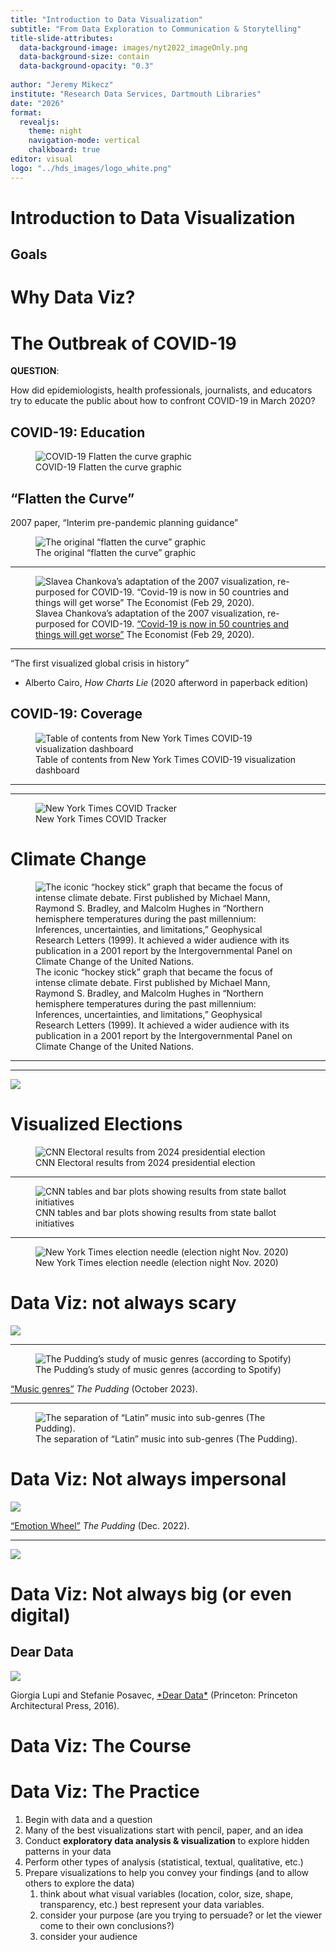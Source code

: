 ---
title: "Introduction to Data Visualization"
subtitle: "From Data Exploration to Communication & Storytelling"
title-slide-attributes: 
  data-background-image: images/nyt2022_imageOnly.png
  data-background-size: contain
  data-background-opacity: "0.3"
  
author: "Jeremy Mikecz"
institute: "Research Data Services, Dartmouth Libraries"
date: "2026"
format: 
  revealjs:
    theme: night
    navigation-mode: vertical
    chalkboard: true
editor: visual
logo: "../hds_images/logo_white.png"
---

# Introduction to Data Visualization

## Goals

# Why Data Viz?

<!--COVID - first visualized disaster?-->

# The Outbreak of COVID-19

**QUESTION**:

How did epidemiologists, health professionals, journalists, and educators try to educate the public about how to confront COVID-19 in March 2020?

## COVID-19: Education

![COVID-19 Flatten the curve graphic](images/COVID_flatten-the-curve.jpg){fig-alt="COVID-19 Flatten the curve graphic"}

## "Flatten the Curve"

2007 paper, "Interim pre-pandemic planning guidance"

![The original "flatten the curve" graphic](https://images.fastcompany.com/image/upload/f_webp,q_auto,c_fit,w_768/wp-cms/uploads/2020/03/i-5-cdc-orig-90474434-the-best-sources-for-tracking-covid-19-according-to-mapping-experts.jpg)

------------------------------------------------------------------------

![Slavea Chankova's adaptation of the 2007 visualization, re-purposed for COVID-19. ["Covid-19 is now in 50 countries and things will get worse"](https://www.economist.com/briefing/2020/02/29/covid-19-is-now-in-50-countries-and-things-will-get-worse?irclickid=yhkzq9STuxyKRusXQ72pWXmeUkswTkzBRRg4z80&irgwc=1&utm_medium=affiliates.offer.pd&utm_source=impact-apac&utm_campaign=a.new_july_2024_apac_lp&utm_content=conversion.direct-response.non-subscriber.apac_all_enfactum&utm_term=10078&channel=Impact) The Economist (Feb 29, 2020).](https://images.fastcompany.com/image/upload/f_webp,q_auto,c_fit,w_768/wp-cms/uploads/2020/03/i-6-90474434-the-best-sources-for-tracking-covid-19-according-to-mapping-experts.jpg)

------------------------------------------------------------------------

"The first visualized global crisis in history"

-   Alberto Cairo, *How Charts Lie* (2020 afterword in paperback edition)

## COVID-19: Coverage

![Table of contents from New York Times COVID-19 visualization dashboard](images/COVIDgraphics_NYT.png)

------------------------------------------------------------------------

------------------------------------------------------------------------

![New York Times COVID Tracker](images/COVIDhistory_NYT.png)

# Climate Change

<!--CLIMATE CHANGE - hockey stick graphic-->

![The iconic "hockey stick" graph that became the focus of intense climate debate. First published by Michael Mann, Raymond S. Bradley, and Malcolm Hughes in "Northern hemisphere temperatures during the past millennium: Inferences, uncertainties, and limitations," Geophysical Research Letters (1999). It achieved a wider audience with its publication in a 2001 report by the Intergovernmental Panel on Climate Change of the United Nations.](https://psu-gatsby-files-prod.s3.amazonaws.com/s3fs-public/hockeystick.gif)

------------------------------------------------------------------------

------------------------------------------------------------------------

![](http://www.meteo.psu.edu/holocene/public_html/Mann/images/Mann_HockeyStickClimateWars.jpg)

<!--ELECTION MAPS, GRAPHS, NYT NEEDLE-->

# Visualized Elections

![CNN Electoral results from 2024 presidential election](images/CNN_pres-elec-2024_map.png){fig-alt="Map showing which states were awarded to Trump and Harris"}

------------------------------------------------------------------------

![CNN tables and bar plots showing results from state ballot initiatives](images/CNN_2024election_ballot-measures_min-wage.png)

------------------------------------------------------------------------

![New York Times election needle (election night Nov. 2020)](images/NYT_election-needle_2020.png)

# Data Viz: not always scary

![](images/restaurant_how-busy.png)

---

![The Pudding's study of music genres (according to Spotify)](images/music-genres_spotify.png)

["Music genres"](https://pudding.cool/2023/10/genre/) *The Pudding* (October 2023).

---

![The separation of "Latin" music into sub-genres (The Pudding).](images/music-latin-genres_spotify.png)

# Data Viz: Not always impersonal

![](images/emotion-wheel.png)

["Emotion Wheel"](https://pudding.cool/2022/12/emotion-wheel/) *The Pudding* (Dec. 2022).

---

![](images/emotion-wheel2.png)

# Data Viz: Not always big (or even digital)

<!--NOT ALL DATA VIZ SCARY, SOME CAN BE FUN-->

## Dear Data  {.scrollable}

![](images/dear-data_week-of-laughter1.jpeg){.nostretch .scrollable}

Giorgia Lupi and Stefanie Posavec, [\*Dear Data\*](https://www.dear-data.com/theproject) (Princeton: Princeton Architectural Press, 2016).

<!--UBIQUITOUS USE - DAILY EXAMPLES - RESTAURANT - HOW BUSY; OTHERS??-->

# Data Viz: The Course

<!--overview of course-->

# Data Viz: The Practice

<!--the practice of data visualization-->

1.  Begin with data and a question
2.  Many of the best visualizations start with pencil, paper, and an idea
3.  Conduct **exploratory data analysis & visualization** to explore hidden patterns in your data
4.  Perform other types of analysis (statistical, textual, qualitative, etc.)
5.  Prepare visualizations to help you convey your findings (and to allow others to explore the data)
    1.  think about what visual variables (location, color, size, shape, transparency, etc.) best represent your data variables.
    2.  consider your purpose (are you trying to persuade? or let the viewer come to their own conclusions?)
    3.  consider your audience
